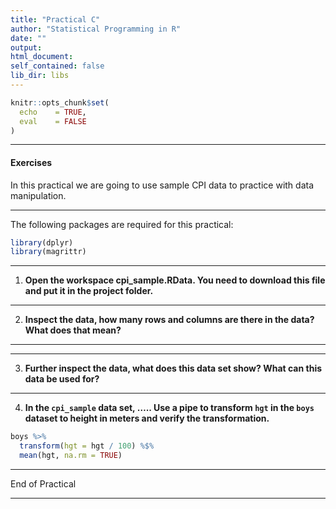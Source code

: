 ---
title: "Practical C"
author: "Statistical Programming in R"
date: ""
output: 
html_document:
self_contained: false
lib_dir: libs
---


```{r echo=FALSE}
knitr::opts_chunk$set(
  echo    = TRUE,
  eval    = FALSE
)

```

---

#### Exercises
In this practical we are going to use sample CPI data to practice with data manipulation.


---

The following packages are required for this practical:
```{r}
library(dplyr)
library(magrittr)
```

---

1. **Open the workspace cpi_sample.RData. You need to download this file and put it in the project folder.**


---

2. **Inspect the data, how many rows and columns are there in the data? What does that mean?**

---

---

3. **Further inspect the data, what does this data set show? What can this data be used for?**

---

4. **In the `cpi_sample` data set, ..... Use a pipe to transform `hgt` in the `boys` dataset to height in meters and verify the transformation.**

<!-- Using the standard `%>%` and the `%$%` pipes: -->
```{r, echo = F}
boys %>%
  transform(hgt = hgt / 100) %$%
  mean(hgt, na.rm = TRUE)
```

---

End of Practical

---
